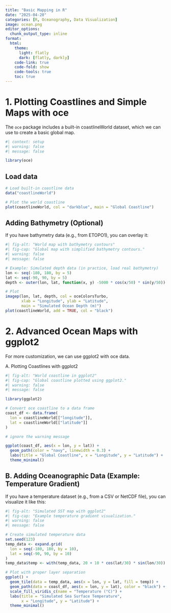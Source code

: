 ```yaml
---
title: "Basic Mapping in R"
date: "2025-04-20"
categories: [R, Oceanography, Data Visualization]
image: ocean.png
editor_options: 
  chunk_output_type: inline
format:
  html:
    theme:
      light: flatly
      dark: [flatly, darkly]
    code-link: true
    code-fold: show
    code-tools: true
    toc: true
---
```


# 1. Plotting Coastlines and Simple Maps with oce

The `oce` package includes a built-in coastlineWorld dataset, which we can use to create a basic global map.

```r
#| context: setup
#| warning: false
#| message: false

library(oce)  

```


## Load data

```r
# Load built-in coastline data  
data("coastlineWorld")  

# Plot the world coastline  
plot(coastlineWorld, col = "darkblue", main = "Global Coastline")  
```


## Adding Bathymetry (Optional)

If you have bathymetry data (e.g., from ETOPO1), you can overlay it:

```r
#| fig-alt: "World map with bathymetry contours"  
#| fig-cap: "Global map with simplified bathymetry contours." 
#| warning: false
#| message: false 

# Example: Simulated depth data (in practice, load real bathymetry)  
lon <- seq(-180, 180, by = 5)  
lat <- seq(-90, 90, by = 5)  
depth <- outer(lon, lat, function(x, y) -5000 * cos(x/50) * sin(y/50)) # Mock data  

# Plot  
imagep(lon, lat, depth, col = oceColorsTurbo,  
       xlab = "Longitude", ylab = "Latitude",  
       main = "Simulated Ocean Depth (m)")  
plot(coastlineWorld, add = TRUE, col = "black")  
```

# 2. Advanced Ocean Maps with ggplot2

For more customization, we can use ggplot2 with oce data.

A. Plotting Coastlines with ggplot2

```r
#| fig-alt: "World coastline in ggplot2"  
#| fig-cap: "Global coastline plotted using ggplot2."  
#| warning: false
#| message: false

library(ggplot2)  

# Convert oce coastline to a data frame  
coast_df <- data.frame(  
  lon = coastlineWorld[["longitude"]],  
  lat = coastlineWorld[["latitude"]]  
) 

# ignore the warning message

ggplot(coast_df, aes(x = lon, y = lat)) +  
  geom_path(color = "navy", linewidth = 0.3) +  
  labs(title = "Global Coastline", x = "Longitude", y = "Latitude") +  
  theme_minimal()  
```

## B. Adding Oceanographic Data (Example: Temperature Gradient)

If you have a temperature dataset (e.g., from a CSV or NetCDF file), you can visualize it like this:

```r
#| fig-alt: "Simulated SST map with ggplot2"
#| fig-cap: "Example temperature gradient visualization."
#| warning: false
#| message: false

# Create simulated temperature data
set.seed(123)
temp_data <- expand.grid(
  lon = seq(-180, 180, by = 10),
  lat = seq(-90, 90, by = 10)
)
temp_data$temp <- with(temp_data, 20 + 10 * cos(lat/30) * sin(lon/30))

# Plot with proper layer separation
ggplot() +
  geom_tile(data = temp_data, aes(x = lon, y = lat, fill = temp)) +
  geom_path(data = coast_df, aes(x = lon, y = lat), color = "black") +
  scale_fill_viridis_c(name = "Temperature (°C)") +
  labs(title = "Simulated Sea Surface Temperature", 
       x = "Longitude", y = "Latitude") +
  theme_minimal()
```
